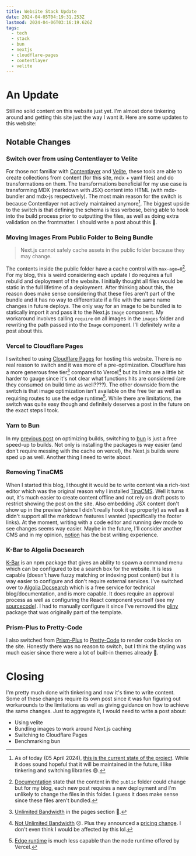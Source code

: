 ```yaml
---
title: Website Stack Update
date: 2024-04-05T04:19:31.253Z
lastmod: 2024-04-06T03:16:19.626Z
tags:
  - tech
  - stack
  - bun
  - nextjs
  - cloudflare-pages
  - contentlayer
  - velite
---
```


# An Update

Still no solid content on this website just yet. I'm almost done tinkering around and getting this site just the way
I want it. Here are some updates to this website:

## Notable Changes

### Switch over from using Contentlayer to Velite

For those not familiar with [Contentlayer](https://github.com/contentlayerdev/contentlayer) and [Velite](https://github.com/zce/velite), these tools are able to create collections from content (for this site, mdx + yaml files) and do
transformations on them. The transformations beneficial for my use case is transforming MDX (markdown with JSX) content into HTML (with mdx-bundler and mdx-js respectively).
The most main reason for the switch is because Contentlayer not actively maintained anymore[^ContentLayerMaintenance]. The biggest upside to the switch is that defining the schema
is less verbose, being able to hook into the build process prior to outputting the files, as well as doing extra validation on the frontmatter. I should write a post about this :thinking:.

### Moving Images From Public Folder to Being Bundle

> Next.js cannot safely cache assets in the public folder because they may change.

The contents inside the public folder have a cache control with `max-age=0`[^NextJsPublicFolderCache]. For my blog, this is weird
considering each update I do requires a full rebuild and deployment of the website. I initially thought all files would be static in the full
lifetime of a deployment. After thinking about this, the reason does make sense considering that these files aren't part of the bundle and it
has no way to differentiate if a file with the same name changes in future deploys. The only way for an image to be bundled is to statically import
it and pass it to the Next.js `Image` component. My workaround involves calling `require` on all images in the `images` folder
and rewriting the path passed into the `Image` component. I'll definitely write a post about this.

### Vercel to Cloudflare Pages

I switched to using [Cloudflare Pages](https://pages.cloudflare.com/) for hosting this website. There is no real reason to switch and it was more of a
pre-optimization. Cloudflare has a more generous free tier[^CloudflarePagesPricing] compared to Vercel[^VercelHobbyPricing]
but its limits are a little bit harder to gauge since it's not clear what functions hits are considered (are they consumed on build time as well????).
The other downside from the switch is that image optimization isn't available on the free tier as well as requiring routes to use the edge
runtime[^EdgeRequirement]. While there are limitations, the switch was quite easy though and definitely deserves a post in the future on the exact steps I took.

### Yarn to Bun

In my [previous post](/posts/2024-02-09-speeding-up-builds-for-berry-yarn-projects-on-vercel) on optimizing builds, switching to [bun](https://bun.sh/)
is just a free speed-up to builds. Not only is installing the packages is way easier (and don't require messing with the cache on vercel),
the Next.js builds were sped up as well. Another thing I need to write about.

### Removing TinaCMS

When I started this blog, I thought it would be to write content via a rich-text editor which was the original reason why I installed [TinaCMS](https://tina.io/).
Well it turns out, it's much easier to create content offline and not rely on draft posts to restrict showing the post on the site. Also
embedding JSX content don't show up in the preview (since I didn't really hook it up properly) as well as it didn't support all the markdown features
I wanted (specifically the footer links). At the moment, writing with a code editor and running dev mode to see changes seems way easier.
Maybe in the future, I'll consider another CMS and in my opinion, [notion](https://www.notion.so/) has the best writing experience.

### K-Bar to Algolia Docsearch

[K-Bar](https://github.com/timc1/kbar) is an npm package that gives an ability to spawn a command menu which can be configured
to be a search box for the website. It is less capable (doesn't have fuzzy matching or indexing post content) but it is way easier
to configure and don't require external services. I've switched over to [Algolia Docsearch](https://docsearch.algolia.com/) which is
a free service for technical blog/documentation, and is more capable. It does require an approval process as well as configuring
the React component yourself (see my [sourcecode](https://github.com/Adriel-M/adriel.dev/tree/444366b43e9547f37447c176bc493b418f3e65b3/components/search)).
I had to manually configure it since I've removed the [pliny](https://github.com/timlrx/pliny) package that was originally part of the template.

### Prism-Plus to Pretty-Code

I also switched from [Prism-Plus](https://github.com/timlrx/rehype-prism-plus) to [Pretty-Code](https://github.com/rehype-pretty/rehype-pretty-code)
to render code blocks on the site. Honestly there was no reason to switch, but I think the styling was much easier since
there were a lot of built-in themes already :shrug:.

# Closing

I'm pretty much done with tinkering and now it's time to write content. Some of these changes require its own post since
it was fun figuring out workarounds to the limitations as well as giving guidance on how to achieve the same changes.
Just to aggregate it, I would need to write a post about:

- Using velite
- Bundling images to work around Next.js caching
- Switching to Cloudflare Pages
- Benchmarking bun

[^NextJsPublicFolderCache]:
    [Documentation](https://nextjs.org/docs/app/building-your-application/optimizing/static-assets#caching)
    state that the content in the `public` folder could change but for my blog, each new post requires a new deployment and I'm unlikely to change the files in this folder.
    I guess it does make sense since these files aren't bundled.

[^CloudflarePagesPricing]: [Unlimited Bandwidth](https://www.cloudflare.com/en-ca/plans/developer-platform/) in the pages section :eyes:.
[^VercelHobbyPricing]:
    [Not Unlimited Bandwidth](https://vercel.com/pricing) :frowning_face:. Plus they announced a [pricing change](https://vercel.com/blog/improved-infrastructure-pricing).
    I don't even think I would be affected by this lol.

[^EdgeRequirement]: [Edge runtime](https://developers.cloudflare.com/pages/framework-guides/nextjs/deploy-a-nextjs-site/#edge-runtime) is much less capable than the node runtime offered by Vercel.
[^ContentLayerMaintenance]:
    As of today (05 April 2024), [this is the current state of the project](https://github.com/contentlayerdev/contentlayer/issues/429).
    While it does sound hopeful that it will be maintained in the future, I like tinkering and switching libraries :smile:.
